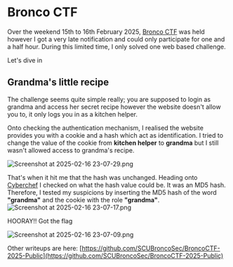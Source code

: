 # Bronco CTF

Over the weekend 15th to 16th February 2025, [Bronco CTF](https://ctftime.org/ctf/1017/) was held however I got a very late notification and could only participate for one and a half hour. During this limited time, I only solved one web based challenge. 

Let's dive in

## Grandma's little recipe

The challenge seems quite simple really; you are supposed to login as grandma and access her secret recipe however the website doesn't allow you to, it only logs you in as a kitchen helper.

Onto checking the authentication mechanism, I realised the website provides you with a cookie and a hash which act as identification. I tried to change the value of the cookie from **kitchen helper** to **grandma** but I still wasn't allowed access to grandma's recipe.

![Screenshot at 2025-02-16 23-07-29.png](/bronco-ctf/Screenshot%20at%202025-02-16%2023-07-29.png)

That's when it hit me that the hash was unchanged. Heading onto [Cyberchef](https://gchq.github.io/CyberChef/) I checked on what the hash value could be. It was an MD5 hash. Therefore, I tested my suspicions by inserting the MD5 hash of the word **"grandma"** and the cookie with the role **"grandma"**. 
![Screenshot at 2025-02-16 23-07-17.png](/bronco-ctf/Screenshot%20at%202025-02-16%2023-07-17.png)

HOORAY!! Got the flag

![Screenshot at 2025-02-16 23-07-09.png](/bronco-ctf/Screenshot%20at%202025-02-16%2023-07-09.png)

Other writeups are here:
[https://github.com/SCUBroncoSec/BroncoCTF-2025-Public](https://github.com/SCUBroncoSec/BroncoCTF-2025-Public)
